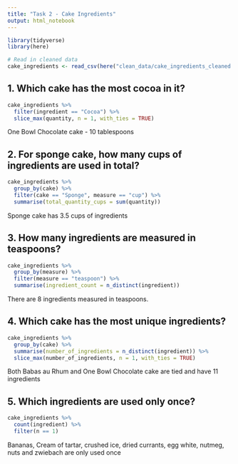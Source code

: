 ```yaml
---
title: "Task 2 - Cake Ingredients"
output: html_notebook
---
```

```r
library(tidyverse)
library(here)
```

```r
# Read in cleaned data
cake_ingredients <- read_csv(here("clean_data/cake_ingredients_cleaned.csv"))
```


## 1. Which cake has the most cocoa in it?
```r
cake_ingredients %>%
  filter(ingredient == "Cocoa") %>%
  slice_max(quantity, n = 1, with_ties = TRUE)
```
One Bowl Chocolate cake - 10 tablespoons


## 2. For sponge cake, how many cups of ingredients are used in total?
```r
cake_ingredients %>%
  group_by(cake) %>%
  filter(cake == "Sponge", measure == "cup") %>%
  summarise(total_quantity_cups = sum(quantity))

```
Sponge cake has 3.5 cups of ingredients

## 3. How many ingredients are measured in teaspoons?
```r
cake_ingredients %>%
  group_by(measure) %>%
  filter(measure == "teaspoon") %>%
  summarise(ingredient_count = n_distinct(ingredient))
```
There are 8 ingredients measured in teaspoons.


## 4. Which cake has the most unique ingredients?
```r
cake_ingredients %>%
  group_by(cake) %>%
  summarise(number_of_ingredients = n_distinct(ingredient)) %>%
  slice_max(number_of_ingredients, n = 1, with_ties = TRUE)
```
Both Babas au Rhum and One Bowl Chocolate cake are tied and have 11 ingredients


## 5. Which ingredients are used only once?
```r
cake_ingredients %>%
  count(ingredient) %>%
  filter(n == 1)
```

Bananas, Cream of tartar, crushed ice, dried currants, egg white, nutmeg, nuts and zwiebach are only used once

